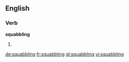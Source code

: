 ==English==

===Verb===
'''squabbling'''

# {{present participle of|squabble}}

[[de:squabbling]]
[[fr:squabbling]]
[[gl:squabbling]]
[[vi:squabbling]]